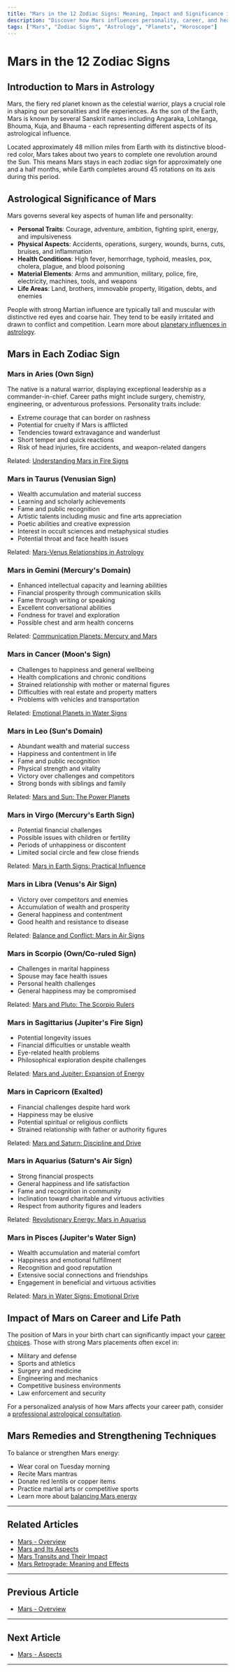 ```yaml
---
title: "Mars in the 12 Zodiac Signs: Meaning, Impact and Significance in Astrology"
description: "Discover how Mars influences personality, career, and health across all zodiac signs. Learn the astrological significance of the red planet and its effects on your horoscope."
tags: ["Mars", "Zodiac Signs", "Astrology", "Planets", "Horoscope"]
---
```


# Mars in the 12 Zodiac Signs

## Introduction to Mars in Astrology

Mars, the fiery red planet known as the celestial warrior, plays a crucial role in shaping our personalities and life experiences. As the son of the Earth, Mars is known by several Sanskrit names including Angaraka, Lohitanga, Bhouma, Kuja, and Bhauma - each representing different aspects of its astrological influence.

Located approximately 48 million miles from Earth with its distinctive blood-red color, Mars takes about two years to complete one revolution around the Sun. This means Mars stays in each zodiac sign for approximately one and a half months, while Earth completes around 45 rotations on its axis during this period.

## Astrological Significance of Mars

Mars governs several key aspects of human life and personality:

- **Personal Traits**: Courage, adventure, ambition, fighting spirit, energy, and impulsiveness
- **Physical Aspects**: Accidents, operations, surgery, wounds, burns, cuts, bruises, and inflammation
- **Health Conditions**: High fever, hemorrhage, typhoid, measles, pox, cholera, plague, and blood poisoning
- **Material Elements**: Arms and ammunition, military, police, fire, electricity, machines, tools, and weapons
- **Life Areas**: Land, brothers, immovable property, litigation, debts, and enemies

People with strong Martian influence are typically tall and muscular with distinctive red eyes and coarse hair. They tend to be easily irritated and drawn to conflict and competition. Learn more about [planetary influences in astrology](https://www.astro.com/astrology/in_mars_e.htm).

## Mars in Each Zodiac Sign

### Mars in Aries (Own Sign)
The native is a natural warrior, displaying exceptional leadership as a commander-in-chief. Career paths might include surgery, chemistry, engineering, or adventurous professions. Personality traits include:
- Extreme courage that can border on rashness
- Potential for cruelty if Mars is afflicted
- Tendencies toward extravagance and wanderlust
- Short temper and quick reactions
- Risk of head injuries, fire accidents, and weapon-related dangers

Related: [Understanding Mars in Fire Signs](/blogs-md/0604_Elements_and_Planets/mars_in_fire_signs.mdx)

### Mars in Taurus (Venusian Sign)
- Wealth accumulation and material success
- Learning and scholarly achievements
- Fame and public recognition
- Artistic talents including music and fine arts appreciation
- Poetic abilities and creative expression
- Interest in occult sciences and metaphysical studies
- Potential throat and face health issues

Related: [Mars-Venus Relationships in Astrology](/blogs-md/0605_Planetary_Relationships/mars_venus_dynamics.mdx)

### Mars in Gemini (Mercury's Domain)
- Enhanced intellectual capacity and learning abilities
- Financial prosperity through communication skills
- Fame through writing or speaking
- Excellent conversational abilities
- Fondness for travel and exploration
- Possible chest and arm health concerns

Related: [Communication Planets: Mercury and Mars](/blogs-md/0602_Mercury_in_Houses/mercury_mars_communication.mdx)

### Mars in Cancer (Moon's Sign)
- Challenges to happiness and general wellbeing
- Health complications and chronic conditions
- Strained relationship with mother or maternal figures
- Difficulties with real estate and property matters
- Problems with vehicles and transportation

Related: [Emotional Planets in Water Signs](/blogs-md/0607_Moon_in_Houses/emotional_planets_water.mdx)

### Mars in Leo (Sun's Domain)
- Abundant wealth and material success
- Happiness and contentment in life
- Fame and public recognition
- Physical strength and vitality
- Victory over challenges and competitors
- Strong bonds with siblings and family

Related: [Mars and Sun: The Power Planets](/blogs-md/0601_Sun_in_Houses/sun_mars_power_dynamics.mdx)

### Mars in Virgo (Mercury's Earth Sign)
- Potential financial challenges
- Possible issues with children or fertility
- Periods of unhappiness or discontent
- Limited social circle and few close friends

Related: [Mars in Earth Signs: Practical Influence](/blogs-md/0604_Elements_and_Planets/mars_in_earth_signs.mdx)

### Mars in Libra (Venus's Air Sign)
- Victory over competitors and enemies
- Accumulation of wealth and prosperity
- General happiness and contentment
- Good health and resistance to disease

Related: [Balance and Conflict: Mars in Air Signs](/blogs-md/0604_Elements_and_Planets/mars_in_air_signs.mdx)

### Mars in Scorpio (Own/Co-ruled Sign)
- Challenges in marital happiness
- Spouse may face health issues
- Personal health challenges
- General happiness may be compromised

Related: [Mars and Pluto: The Scorpio Rulers](/blogs-md/0610_Modern_Planets/mars_pluto_connection.mdx)

### Mars in Sagittarius (Jupiter's Fire Sign)
- Potential longevity issues
- Financial difficulties or unstable wealth
- Eye-related health problems
- Philosophical exploration despite challenges

Related: [Mars and Jupiter: Expansion of Energy](/blogs-md/0608_Jupiter_in_Houses/jupiter_mars_energy.mdx)

### Mars in Capricorn (Exalted)
- Financial challenges despite hard work
- Happiness may be elusive
- Potential spiritual or religious conflicts
- Strained relationship with father or authority figures

Related: [Mars and Saturn: Discipline and Drive](/blogs-md/0609_Saturn_in_Houses/saturn_mars_discipline.mdx)

### Mars in Aquarius (Saturn's Air Sign)
- Strong financial prospects
- General happiness and life satisfaction
- Fame and recognition in community
- Inclination toward charitable and virtuous activities
- Respect from authority figures and leaders

Related: [Revolutionary Energy: Mars in Aquarius](/blogs-md/0604_Elements_and_Planets/aquarius_mars_revolution.mdx)

### Mars in Pisces (Jupiter's Water Sign)
- Wealth accumulation and material comfort
- Happiness and emotional fulfillment
- Recognition and good reputation
- Extensive social connections and friendships
- Engagement in beneficial and virtuous activities

Related: [Mars in Water Signs: Emotional Drive](/blogs-md/0604_Elements_and_Planets/mars_in_water_signs.mdx)

## Impact of Mars on Career and Life Path

The position of Mars in your birth chart can significantly impact your [career choices](https://www.astrology.com/article/mars-career-impact/). Those with strong Mars placements often excel in:

- Military and defense
- Sports and athletics
- Surgery and medicine
- Engineering and mechanics
- Competitive business environments
- Law enforcement and security

For a personalized analysis of how Mars affects your career path, consider a [professional astrological consultation](/services/career-astrology).

## Mars Remedies and Strengthening Techniques

To balance or strengthen Mars energy:
- Wear coral on Tuesday morning
- Recite Mars mantras
- Donate red lentils or copper items
- Practice martial arts or competitive sports
- Learn more about [balancing Mars energy](/blogs-md/0615_Remedies/mars_remedies_balance.mdx)

---

## Related Articles
- [Mars - Overview](/blogs-md/0603_Mars_in_Houses/0603001_mars_in_Houses.mdx)
- [Mars and Its Aspects](/blogs-md/0603_Mars_in_Houses/0603003_mars_aspects.mdx)
- [Mars Transits and Their Impact](/blogs-md/0603_Mars_in_Houses/mars_transits.mdx)
- [Mars Retrograde: Meaning and Effects](/blogs-md/0603_Mars_in_Houses/mars_retrograde.mdx)

---

## Previous Article
- [Mars - Overview](/blogs-md/0603_Mars_in_Houses/0603001_mars_in_Houses.mdx)

---

## Next Article
- [Mars - Aspects](/blogs-md/0603_Mars_in_Houses/0603003_mars_aspects.mdx)

---

